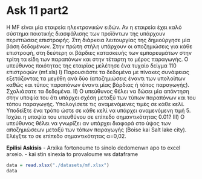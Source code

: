 
# Ask 11 part2

H MF είναι μία εταιρεία ηλεκτρονικών ειδών. Αν η εταιρεία έχει καλό σύστημα ποιοτικής διασφάλισης των προϊόντων της υπάρχουν περιπτώσεις επιστροφής. Στη διάρκεια λειτουργίας της δημιούργησε μία βάση δεδομένων. Στην πρώτη στήλη υπάρχουν οι αποζημιώσεις για κάθε επιστροφή, στη δεύτερη οι βάρδιες κατασκευής των εμπορευμάτων στην τρίτη τα είδη των παραπόνων και στην τέταρτη το μέρος παραγωγής. Ο υπεύθυνος ποιότητας της εταιρίας μελέτησε ένα τυχαίο δείγμα 110 επιστροφών (mf.xls)
I) Παρουσιάστε τα δεδομένα με πίνακες συνάφειας εξετάζοντας τα μεγέθη ανά δύο (αποζημιώσεις έναντι των υπολοίπων καθώς και τύπος παραπόνων έναντι μίας βάρδιας ή τόπος παραγωγής). Σχολιάσατε τα δεδομένα.
II) Ο υπεύθυνος θέλει να δώσει μία απάντηση στην υποψία του ότι υπάρχει σχέση μεταξύ των τύπων παραπόνων και του τόπου παραγωγής. Υπολογίσετε τις αναμενόμενες τιμές σε κάθε κελί. Υποδείξτε ένα τρόπο ώστε σε κάθε κελί να υπάρχει αναμενόμενη τιμή 5. Ισχύει η υποψία του υπευθύνου σε επίπεδο σημαντικότητας 0.01?
III) Ο υπεύθυνος θέλει να γνωρίζει αν υπάρχει διαφορά στο ύψος των αποζημιώσεων μεταξύ των τόπων παραγωγής (Boise kai Salt lake city). Ελέγξτε το σε επίπεδο σημαντικότητας α=0,02.

**Epilisi Askisis**
- Arxika fortonoume to sinolo dedomenwn apo to excel arxeio.
- kai stin sinexia to provaloume ws dataframe
```r
data = read.xlsx("./datasets/mf.xlsx")
data
```

```r

```


